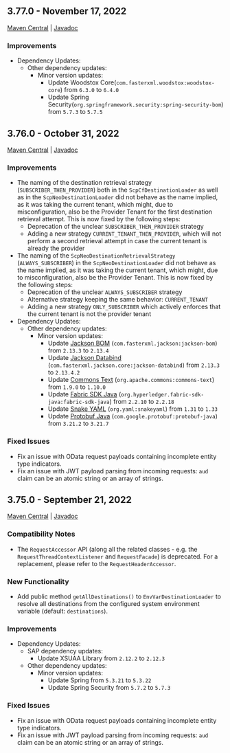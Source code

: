 <!-- vale off -->

## 3.77.0 - November 17, 2022

[Maven Central](https://search.maven.org/search?q=g:com.sap.cloud.sdk*%20AND%20v:3.77.0) | [Javadoc](https://help.sap.com/doc/d36e6a93f11b48bd920453bed2149bd3/1.0/en-US/index.html)

### Improvements

- Dependency Updates:
  - Other dependency updates:
    - Minor version updates:
      - Update Woodstox Core(`com.fasterxml.woodstox:woodstox-core`) from `6.3.0` to `6.4.0`
      - Update Spring Security(`org.springframework.security:spring-security-bom`) from `5.7.3` to `5.7.5`

## 3.76.0 - October 31, 2022

[Maven Central](https://search.maven.org/search?q=g:com.sap.cloud.sdk*%20AND%20v:3.76.0) | [Javadoc](https://help.sap.com/doc/d36e6a93f11b48bd920453bed2149bd3/1.0/en-US/index.html)

### Improvements

- The naming of the destination retrieval strategy (`SUBSCRIBER_THEN_PROVIDER`) both in the `ScpCfDestinationLoader` as well as in the `ScpNeoDestinationLoader` did not behave as the name implied, as it was taking the current tenant, which might, due to misconfiguration, also be the Provider Tenant for the first destination retrieval attempt.
  This is now fixed by the following steps:
  - Deprecation of the unclear `SUBSCRIBER_THEN_PROVIDER` strategy
  - Adding a new strategy `CURRENT_TENANT_THEN_PROVIDER`, which will not perform a second retrieval attempt in case the current tenant is already the provider
- The naming of the `ScpNeoDestinationRetrievalStrategy` (`ALWAYS_SUBSCRIBER`) in the `ScpNeoDestinationLoader` did not behave as the name implied, as it was taking the current tenant, which might, due to misconfiguration, also be the Provider Tenant.
  This is now fixed by the following steps:
  - Deprecation of the unclear `ALWAYS_SUBSCRIBER` strategy
  - Alternative strategy keeping the same behavior: `CURRENT_TENANT`
  - Adding a new strategy `ONLY_SUBSCRIBER` which actively enforces that the current tenant is not the provider tenant
- Dependency Updates:
  - Other dependency updates:
    - Minor version updates:
      - Update [Jackson BOM](https://search.maven.org/search?q=g:com.fasterxml.jackson%2BAND%2Ba:jackson-bom) (`com.fasterxml.jackson:jackson-bom`) from `2.13.3` to `2.13.4`
      - Update [Jackson Databind](https://search.maven.org/search?q=g:com.fasterxml.jackson.core%2BAND%2Ba:jackson-databind) (`com.fasterxml.jackson.core:jackson-databind`) from `2.13.3` to `2.13.4.2`
      - Update [Commons Text](https://search.maven.org/search?q=g:org.apache.commons%20AND%20a:commons-text) (`org.apache.commons:commons-text`) from `1.9.0` to `1.10.0`
      - Update [Fabric SDK Java](https://search.maven.org/search?q=g:org.hyperledger.fabric-sdk-java%2BAND%2Ba:fabric-sdk-java) (`org.hyperledger.fabric-sdk-java:fabric-sdk-java`) from `2.2.10` to `2.2.18`
      - Update [Snake YAML](https://search.maven.org/search?q=g:org.yaml%2BAND%2Ba:snakeyaml) (`org.yaml:snakeyaml`) from `1.31` to `1.33`
      - Update [Protobuf Java](https://search.maven.org/search?q=g:com.google.protobuf%2BAND%2Ba:protobuf-java) (`com.google.protobuf:protobuf-java`) from `3.21.2` to `3.21.7`

### Fixed Issues

- Fix an issue with OData request payloads containing incomplete entity type indicators.
- Fix an issue with JWT payload parsing from incoming requests: `aud` claim can be an atomic string or an array of strings.

## 3.75.0 - September 21, 2022

[Maven Central](https://search.maven.org/search?q=g:com.sap.cloud.sdk*%20AND%20v:3.75.0) | [Javadoc](https://help.sap.com/doc/d36e6a93f11b48bd920453bed2149bd3/1.0/en-US/index.html)

### Compatibility Notes

- The `RequestAccessor` API (along all the related classes - e.g. the `RequestThreadContextListener` and `RequestFacade`) is deprecated.
  For a replacement, please refer to the `RequestHeaderAccessor`.

### New Functionality

- Add public method `getAllDestinations()` to `EnvVarDestinationLoader` to resolve all destinations from the configured system environment variable (default: `destinations`).

### Improvements

- Dependency Updates:
  - SAP dependency updates:
    - Update XSUAA Library from `2.12.2` to `2.12.3`
  - Other dependency updates:
    - Minor version updates:
      - Update Spring from `5.3.21` to `5.3.22`
      - Update Spring Security from `5.7.2` to `5.7.3`

### Fixed Issues

- Fix an issue with OData request payloads containing incomplete entity type indicators.
- Fix an issue with JWT payload parsing from incoming requests: `aud` claim can be an atomic string or an array of strings.
<!-- vale on -->
